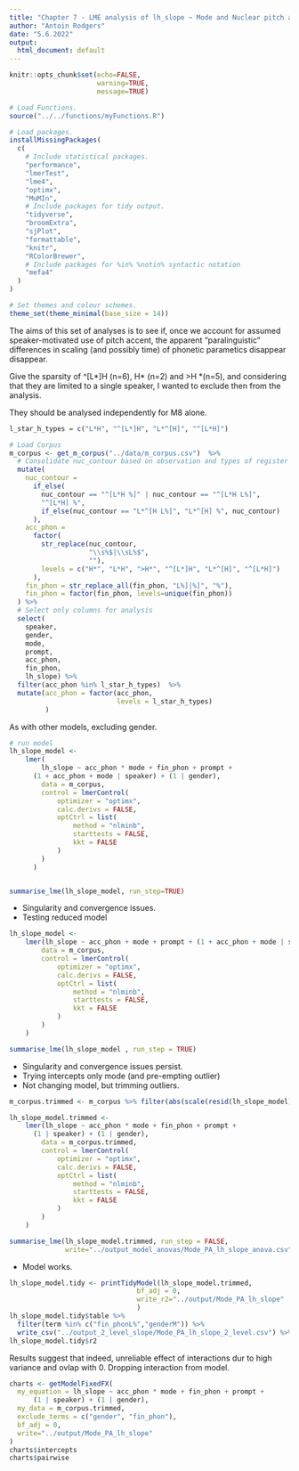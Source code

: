 ```yaml
---
title: "Chapter 7 - LME analysis of lh_slope ~ Mode and Nuclear pitch accents: "
author: "Antoin Rodgers"
date: "5.6.2022"
output:
  html_document: default
---
```


```r
knitr::opts_chunk$set(echo=FALSE,
                      warning=TRUE,
                      message=TRUE)

# Load Functions.
source("../../functions/myFunctions.R") 

# Load packages.
installMissingPackages(
  c(
    # Include statistical packages.
    "performance",
    "lmerTest",
    "lme4",
    "optimx",
    "MuMIn",
    # Include packages for tidy output.
    "tidyverse",
    "broomExtra",
    "sjPlot",
    "formattable",
    "knitr",
    "RColorBrewer",
    # Include packages for %in% %notin% syntactic notation
    "mefa4"
  )
)

# Set themes and colour schemes.
theme_set(theme_minimal(base_size = 14))

```

The aims of this set of analyses is to see if, once we account for assumed speaker-motivated use of pitch accent, the apparent "paralinguistic" differences in scaling (and possibly time) of phonetic parametics disappear disappear.

Give the sparsity of \^[L\*]H (n=6), H\* (n=2) and \>H \*(n=5), and considering that they are limited to a single speaker, I wanted to exclude then from the analysis.

They should be analysed independently for M8 alone.

```r
l_star_h_types = c("L*H", "^[L*]H", "L*^[H]", "^[L*H]")

# Load Corpus
m_corpus <- get_m_corpus("../data/m_corpus.csv")  %>%
  # Consolidate nuc_contour based on observation and types of register shift.
  mutate(
    nuc_contour =
      if_else(
        nuc_contour == "^[L*H %]" | nuc_contour == "^[L*H L%]",
        "^[L*H] %",
        if_else(nuc_contour == "L*^[H L%]", "L*^[H] %", nuc_contour)
      ),
    acc_phon =
      factor(
        str_replace(nuc_contour,
                    "\\s%$|\\sL%$",
                    ""),
        levels = c("H*", "L*H", ">H*", "^[L*]H", "L*^[H]", "^[L*H]")
      ),
    fin_phon = str_replace_all(fin_phon, "L%]|%]", "%"),
    fin_phon = factor(fin_phon, levels=unique(fin_phon))
  ) %>%
  # Select only columns for analysis
  select(
    speaker,
    gender,
    mode,
    prompt,
    acc_phon,
    fin_phon,
    lh_slope) %>% 
  filter(acc_phon %in% l_star_h_types)  %>% 
  mutate(acc_phon = factor(acc_phon,
                           levels = l_star_h_types)
         )
```

As with other models, excluding gender.

```r

# run model
lh_slope_model <-
    lmer(
        lh_slope ~ acc_phon * mode + fin_phon + prompt +
      (1 + acc_phon + mode | speaker) + (1 | gender),
        data = m_corpus,
        control = lmerControl(
            optimizer = "optimx",
            calc.derivs = FALSE,
            optCtrl = list(
                method = "nlminb",
                starttests = FALSE,
                kkt = FALSE
            )
        )
      )


summarise_lme(lh_slope_model, run_step=TRUE)

```

-   Singularity and convergence  issues.
-   Testing reduced model



```r

lh_slope_model <-
    lmer(lh_slope ~ acc_phon + mode + prompt + (1 + acc_phon + mode | speaker) + acc_phon:mode,
        data = m_corpus,
        control = lmerControl(
            optimizer = "optimx",
            calc.derivs = FALSE,
            optCtrl = list(
                method = "nlminb",
                starttests = FALSE,
                kkt = FALSE
            )
        )
    )

summarise_lme(lh_slope_model , run_step = TRUE)

```

-   Singularity and convergence issues persist.
-   Trying intercepts only mode (and pre-empting outlier)
-   Not changing model, but trimming outliers.

```r
m_corpus.trimmed <- m_corpus %>% filter(abs(scale(resid(lh_slope_model))) <= 3)

lh_slope_model.trimmed <-
    lmer(lh_slope ~ acc_phon * mode + fin_phon + prompt +
      (1 | speaker) + (1 | gender),
        data = m_corpus.trimmed,
        control = lmerControl(
            optimizer = "optimx",
            calc.derivs = FALSE,
            optCtrl = list(
                method = "nlminb",
                starttests = FALSE,
                kkt = FALSE
            )
        )
    )

summarise_lme(lh_slope_model.trimmed, run_step = FALSE,
              write="../output_model_anovas/Mode_PA_lh_slope_anova.csv")
```
-    Model works.

```r

lh_slope_model.tidy <- printTidyModel(lh_slope_model.trimmed,
                                bf_adj = 0,
                                write_r2="../output/Mode_PA_lh_slope"
                                )
lh_slope_model.tidy$table %>% 
  filter(term %in% c("fin_phonL%","genderM")) %>% 
  write_csv("../output_2_level_slope/Mode_PA_lh_slope_2_level.csv") %>% print() 
lh_slope_model.tidy$r2

```

Results suggest that indeed, unreliable effect of interactions dur to high variance and ovlap with 0.
Dropping interaction from model.


```r

charts <- getModelFixedFX(
  my_equation = lh_slope ~ acc_phon * mode + fin_phon + prompt +
      (1 | speaker) + (1 | gender),
  my_data = m_corpus.trimmed,
  exclude_terms = c("gender", "fin_phon"),
  bf_adj = 0,
  write="../output/Mode_PA_lh_slope"
)
charts$intercepts
charts$pairwise


```
